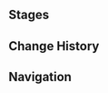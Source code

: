 {{Description|Certified player Carranza. An inmate at the Fortress of Meropide who loves to engage in theorycrafting, which he has put to good use in analyzing and constructing his deck. They say that he obtained his certification via correspondence rather than showing up in person, making him a rare exception indeed.|[[Map]] description}}
{{Genius Invokation TCG Character Stages Intro}}

==Stages==
{{Genius Invokation TCG Stages/Detailed|Carranza}}

==Change History==
{{Change History|4.7}}

==Navigation==
{{Genius Invokation TCG Stages Navbox}}